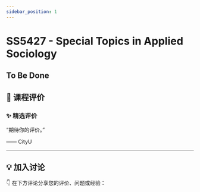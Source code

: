 ```yaml
---
sidebar_position: 1
---
```



# SS5427 - Special Topics in Applied Sociology

## To Be Done

## **💬 课程评价**

### ✨ **精选评价**
<div className={commentStyles.commentBox}>
    <p className={commentStyles.commentText}>
        “期待你的评价。”
    </p>
    <p className={commentStyles.commentAuthor}>—— CityU</p>
</div>

---

## **💡 加入讨论**

👇 在下方评论分享您的评价、问题或经验：
<Utterances />
